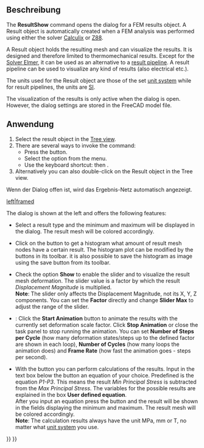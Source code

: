 <languages/>

{{Docnav
|[[FEM_ResultsPurge/de|ErgebnisseLöschen]]
|[[FEM_PostApplyChanges/de| NachbereitungÄnderungenAnwenden]]
|[[FEM_Workbench/de|FEM]]
|IconL=FEM_ResultsPurge.svg
|IconR=FEM_PostApplyChanges.svg
|IconC=Workbench_FEM.svg
}}

{{GuiCommand
|Name=FEM ResultShow
|MenuLocation=Results → Show Result
|Workbenches=[[FEM_Workbench|FEM]]
|Shortcut={{KEY|R}} {{KEY|S}}
|SeeAlso=[[FEM_PostPipelineFromResult|FEM Result pipeline]], [[FEM_tutorial|FEM tutorial]]
}}

<span id="Description"></span>
==Beschreibung==

The '''ResultShow''' command opens the dialog for a FEM results object. A Result object is automatically created when a FEM analysis was performed using either the solver [[FEM_SolverCalculixCcxtools|Calculix]] or [[FEM_SolverZ88|Z88]].

A Result object holds the resulting mesh and can visualize the results. It is designed and therefore limited to thermomechanical results. Except for the [[FEM_SolverElmer|Solver Elmer]], it can be used as an alternative to a [[FEM_PostPipelineFromResult|result pipeline]]. A result pipeline can be used to visualize any kind of results (also electrical etc.).

The units used for the Result object are those of the set [[Preferences_Editor#Units|unit system]] while for result pipelines, the units are [https://en.wikipedia.org/wiki/International_System_of_Units SI].

The visualization of the results is only active when the dialog is open. However, the dialog settings are stored in the FreeCAD model file.

<span id="Usage"></span>
==Anwendung==

# Select the result object in the [[Tree_view|Tree view]].
# There are several ways to invoke the command:
#* Press the {{Button|[[Image:FEM_ResultShow.svg|16px]] [[FEM_ResultShow|Show Result]]}} button.
#* Select the {{MenuCommand|Results → [[Image:FEM_ResultShow.svg|16px]] Show Result}} option from the menu.
#* Use the keyboard shortcut: {{KEY|R}} then {{KEY|S}}.
# Alternatively you can also double-click on the Result object in the Tree view.

Wenn der Dialog offen ist, wird das Ergebnis-Netz automatisch angezeigt.

[[File:FEM_Result-Object-Dialog.png|left|framed]]

The dialog is shown at the left and offers the following features:

* Select a result type and the minimum and maximum will be displayed in the dialog. The result mesh will be colored accordingly.

* Click on the button {{Button|'''Histogram'''}} to get a histogram what amount of result mesh nodes have a certain result. The histogram plot can be modified by the buttons in its toolbar. it is also possible to save the histogram as image using the save button from its toolbar.

* Check the option '''Show''' to enable the slider and to visualize the result mesh deformation. The slider value is a factor by which the result ''Displacement Magnitude'' is multiplied.</br>'''Note''': The slider only affects the Displacement Magnitude, not its X, Y, Z components. You can set the '''Factor''' directly and change '''Slider Max''' to adjust the range of the slider.

* {{Version|1.1}}: Click the '''Start Animation''' button to animate the results with the currently set deformation scale factor. Click '''Stop Animation''' or close the task panel to stop running the animation. You can set '''Number of Steps per Cycle''' (how many deformation states/steps up to the defined factor are shown in each loop), '''Number of Cycles''' (how many loops the animation does) and '''Frame Rate''' (how fast the animation goes - steps per second).

* With the button {{Button|'''Calculate'''}} you can perform calculations of the results. Input in the text box below the button an equation of your choice. Predefined is the equation ''P1-P3''. This means the result ''Min Principal Stress'' is subtracted from the ''Max Principal Stress''. The variables for the possible results are explained in the box '''User defined equation'''.</br>After you input an equation press the button and the result will be shown in the fields displaying the minimum and maximum. The result mesh will be colored accordingly.</br>'''Note''': The calculation results always have the unit MPa, mm or T, no matter what [[Preferences_Editor#Units|unit system]] you use.

{{Docnav
|[[FEM_ResultsPurge/de|ErgebnisseLöschen]]
|[[FEM_PostApplyChanges/de| NachbereitungÄnderungenAnwenden]]
|[[FEM_Workbench/de|FEM]]
|IconL=FEM_ResultsPurge.svg
|IconR=FEM_PostApplyChanges.svg
|IconC=Workbench_FEM.svg
}}

{{FEM Tools navi{{#translation:}}}}
{{Userdocnavi{{#translation:}}}}